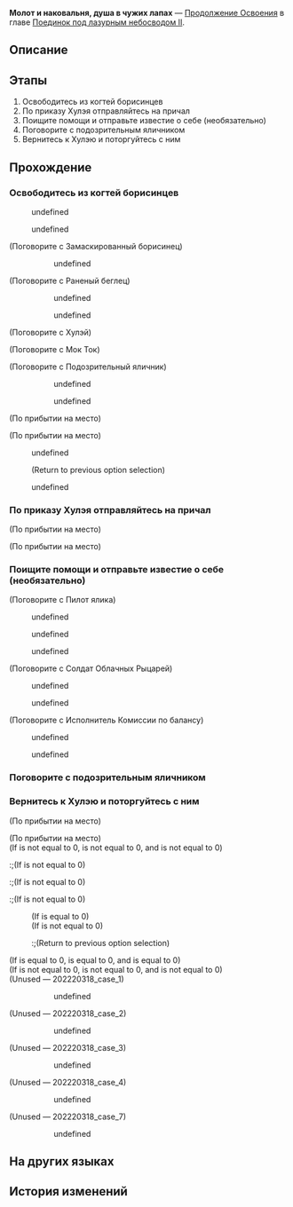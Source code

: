 {{Дополнить|Диалоги.}}
{{Миссия Инфобокс
|id              = 2022203
|Название        = 
|Изображение     = Миссия Освоения Молот и наковальня, душа в чужих лапах.png
|Тип             = Продолжение Освоения
|События         = 
|Глава           = Поединок под лазурным небосводом II
|Условия         = Завершена [[Продолжение Освоения]] ''[[Ниточка вьётся, в минувших делах отзовётся]]''
|Персонажи       = Замаскированный борисинец; Исполнитель Комиссии по балансу; Мок Ток; Первопроходец; Пилот ялика; Подозрительный яличник; Раненый беглец; Солдат Облачных Рыцарей; Хулэй; Цзяоцю
|СтартЛокация    = Возвышающее святилище
|Мир             = Лофу Сяньчжоу
|Локации         = Возвышающее святилище
|Предыдущая      = Ниточка вьётся, в минувших делах отзовётся
|Следующая       = Хитрый ход, кипение алой крови
|Награды         = Опыт Освоения*400; Звёздный нефрит*50; Путеводитель путешественника*4; Утраченный кристалл*8; Кредиты*30 000
}}
'''Молот и наковальня, душа в чужих лапах''' — [[Продолжение Освоения]] в главе [[Поединок под лазурным небосводом II]].

==Описание==
{{Описание|В лапах Хулэя у Цзяоцю, словно куска мяса на разделочной доске, нет ни единого шанса на спасение. Но он не хочет просто сбежать, он хочет получить от Хулэя ответы.}}

==Этапы==
# Освободитесь из когтей борисинцев
# По приказу Хулэя отправляйтесь на причал
# Поищите помощи и отправьте известие о себе (необязательно)
# Поговорите с подозрительным яличником
# Вернитесь к Хулэю и поторгуйтесь с ним

==Прохождение==
{{Дополнить}}

===Освободитесь из когтей борисинцев===
{{Описание миссии|локация=Возвышающее святилище|Попавшись в лапы волков, принуждённый рассчитывать на их милосердие целитель Цзяоцю с Яоцина изо всех сил ищет способы потянуть время и разделить борисинцев... Возможно, в этой битве лис и волков Цзяоцю сумеет отыскать секрет излечения своей начальницы или способ спастись из непростой ситуации.}}
{{Диалог Начало}}
<!--Unknown TalkSentence: 222230001-->
<!--Unknown TalkSentence: 222230002-->
<!--Unknown TalkSentence: 222230003-->
<!--Unknown TalkSentence: 222230004-->
<!--Unknown TalkSentence: 222230005-->
<!--Unknown TalkSentence: 222230006-->
<!--Unknown TalkSentence: 222230007-->
<!--Unknown TalkSentence: 222230008-->
<!--Unknown TalkSentence: 222230009-->
<!--Unknown TalkSentence: 222230010-->
<!--Unknown TalkSentence: 222230011-->
<!--Unknown TalkSentence: 222230012-->
<!--Unknown TalkSentence: 222230013-->
<!--Unknown TalkSentence: 222230014-->
<!--Unknown TalkSentence: 222230015-->
<!--Unknown TalkSentence: 222230016-->
<!--Unknown TalkSentence: 222230017-->
<!--Unknown TalkSentence: 222230018-->
<!--Unknown TalkSentence: 222230019-->
<!--Unknown TalkSentence: 222230020-->
:{{Диалог|Стрелка}} undefined
:<!--Unknown TalkSentence: 222230022-->
:<!--Unknown TalkSentence: 222230023-->
:<!--Unknown TalkSentence: 222230024-->
:<!--Unknown TalkSentence: 222230025-->
:<!--Unknown TalkSentence: 222230026-->
:<!--Unknown TalkSentence: 222230027-->
:<!--Unknown TalkSentence: 222230028-->
:<!--Unknown TalkSentence: 222230029-->
:<!--Unknown TalkSentence: 222230030-->
:<!--Unknown TalkSentence: 222230031-->
:<!--Unknown TalkSentence: 222230032-->
:<!--Unknown TalkSentence: 222230033-->
:<!--Unknown TalkSentence: 222230034-->
:{{Диалог|Стрелка}} undefined
:<!--Unknown TalkSentence: 222230024-->
:<!--Unknown TalkSentence: 222230025-->
:<!--Unknown TalkSentence: 222230026-->
:<!--Unknown TalkSentence: 222230027-->
:<!--Unknown TalkSentence: 222230028-->
:<!--Unknown TalkSentence: 222230029-->
:<!--Unknown TalkSentence: 222230030-->
:<!--Unknown TalkSentence: 222230031-->
:<!--Unknown TalkSentence: 222230032-->
:<!--Unknown TalkSentence: 222230033-->
:<!--Unknown TalkSentence: 222230034-->
<!--Unknown TalkSentence: 222230024-->
<!--Unknown TalkSentence: 222230025-->
<!--Unknown TalkSentence: 222230026-->
<!--Unknown TalkSentence: 222230027-->
<!--Unknown TalkSentence: 222230028-->
<!--Unknown TalkSentence: 222230029-->
<!--Unknown TalkSentence: 222230030-->
<!--Unknown TalkSentence: 222230031-->
<!--Unknown TalkSentence: 222230032-->
<!--Unknown TalkSentence: 222230033-->
<!--Unknown TalkSentence: 222230034-->

;(Поговорите с Замаскированный борисинец)
<!--Unknown TalkSentence: 222230501-->
:<!--Unknown TalkSentence: 222230502-->
:<!--Unknown TalkSentence: 222230503-->
::{{Диалог|Стрелка}} undefined
:<!--Unknown TalkSentence: 222230505-->
::{{tx}}
::{{tx}}
<!--Unknown TalkSentence: 222230601-->

;(Поговорите с Раненый беглец)
<!--Unknown TalkSentence: 222230301-->
:<!--Unknown TalkSentence: 222230302-->
::{{Диалог|Стрелка}} undefined
::<!--Unknown TalkSentence: 222230304-->
::<!--Unknown TalkSentence: 222230305-->
::<!--Unknown TalkSentence: 222230306-->
::<!--Unknown TalkSentence: 222230307-->
::<!--Unknown TalkSentence: 222230308-->
::<!--Unknown TalkSentence: 222230309-->
:::{{tx}}
::{{Диалог|Стрелка}} undefined
::<!--Unknown TalkSentence: 222230307-->
::<!--Unknown TalkSentence: 222230308-->
::<!--Unknown TalkSentence: 222230309-->
:::{{tx}}
:<!--Unknown TalkSentence: 222230307-->
:<!--Unknown TalkSentence: 222230308-->
:<!--Unknown TalkSentence: 222230309-->
::{{tx}}
<!--Unknown TalkSentence: 222230401-->

;(Поговорите с Хулэй)
<!--Unknown TalkSentence: 222230101-->
<!--Unknown TalkSentence: 222230102-->

;(Поговорите с Мок Ток)
<!--Unknown TalkSentence: 222230201-->

;(Поговорите с Подозрительный яличник)
<!--Unknown TalkSentence: 222231101-->
:<!--Unknown TalkSentence: 222231102-->
::{{Диалог|Стрелка}} undefined
::<!--Unknown TalkSentence: 222231104-->
::<!--Unknown TalkSentence: 222231105-->
::<!--Unknown TalkSentence: 222231106-->
::<!--Unknown TalkSentence: 222231107-->
::<!--Unknown TalkSentence: 222231108-->
::{{Диалог|Стрелка}} undefined
::<!--Unknown TalkSentence: 222231106-->
::<!--Unknown TalkSentence: 222231107-->
::<!--Unknown TalkSentence: 222231108-->
:<!--Unknown TalkSentence: 222231106-->
:<!--Unknown TalkSentence: 222231107-->
:<!--Unknown TalkSentence: 222231108-->
<!--Unknown TalkSentence: 222231201-->
;(По прибытии на место)

;(По прибытии на место)
:{{tx}}
:{{Диалог|Разговор}} undefined
:<!--Unknown TalkSentence: 222230704-->
::{{tx}}
:;(Return to previous option selection)
:{{Диалог|Стрелка}} undefined
:<!--Unknown TalkSentence: 222230707-->
::{{tx}}
{{Диалог Конец}}

===По приказу Хулэя отправляйтесь на причал===
{{Диалог Начало}}
;(По прибытии на место)

;(По прибытии на место)
<!--Unknown TalkSentence: 222230801-->
{{Диалог Конец}}

===Поищите помощи и отправьте известие о себе (необязательно)===
{{Диалог Начало}}

;(Поговорите с Пилот ялика)
<!--Unknown TalkSentence: 222230901-->
<!--Unknown TalkSentence: 222230902-->
:{{Диалог|Стрелка}} undefined
:{{Диалог|Стрелка}} undefined
:{{Диалог|Стрелка}} undefined


;(Поговорите с Солдат Облачных Рыцарей)
<!--Unknown TalkSentence: 222231301-->
<!--Unknown TalkSentence: 222231302-->
:{{Диалог|Стрелка}} undefined
:<!--Unknown TalkSentence: 222231304-->
:{{Диалог|Выход}} undefined
:<!--Unknown TalkSentence: 222231317-->
::{{tx}}


;(Поговорите с Исполнитель Комиссии по балансу)
<!--Unknown TalkSentence: 222231401-->
<!--Unknown TalkSentence: 222231402-->
:{{Диалог|Стрелка}} undefined
:<!--Unknown TalkSentence: 222231404-->
:{{Диалог|Выход}} undefined
:<!--Unknown TalkSentence: 222231418-->
::{{tx}}

{{Диалог Конец}}

===Поговорите с подозрительным яличником===
{{Диалог Начало}}
{{Диалог Конец}}

===Вернитесь к Хулэю и поторгуйтесь с ним===
{{Диалог Начало}}
;(По прибытии на место)

;(По прибытии на место)
;(If {{F|MissionCV-2022203-undefined}} is not equal to 0, {{F|MissionCV-2022203-1}} is not equal to 0, and {{F|MissionCV-2022203-2}} is not equal to 0)
:;(If {{F|MissionCV-2022203-1}} is not equal to 0)
:;(If {{F|MissionCV-2022203-2}} is not equal to 0)
:;(If {{F|MissionCV-2022203-undefined}} is not equal to 0)
:<!--Unknown TalkSentence: 222231701-->
:;(If {{F|MissionCV-2022203-undefined}} is equal to 0)
:;(If {{F|MissionCV-2022203-undefined}} is not equal to 0)
::;(Return to previous option selection)
;(If {{F|MissionCV-2022203-undefined}} is equal to 0, {{F|MissionCV-2022203-1}} is equal to 0, and {{F|MissionCV-2022203-2}} is equal to 0)
;(If {{F|MissionCV-2022203-undefined}} is not equal to 0, {{F|MissionCV-2022203-1}} is not equal to 0, and {{F|MissionCV-2022203-2}} is not equal to 0)
:{{tx}}
;(Unused &mdash; 202220318_case_1)
<!--Unknown TalkSentence: 222231703-->
:<!--Unknown TalkSentence: 222231704-->
::{{Диалог|Стрелка}} undefined
:<!--Unknown TalkSentence: 222231708-->
:<!--Unknown TalkSentence: 222231709-->
:<!--Unknown TalkSentence: 222231711-->

;(Unused &mdash; 202220318_case_2)
<!--Unknown TalkSentence: 222231702-->
:<!--Unknown TalkSentence: 222231704-->
::{{Диалог|Стрелка}} undefined
:<!--Unknown TalkSentence: 222231708-->
:<!--Unknown TalkSentence: 222231709-->
:<!--Unknown TalkSentence: 222231710-->

;(Unused &mdash; 202220318_case_3)
<!--Unknown TalkSentence: 222231703-->
:<!--Unknown TalkSentence: 222231705-->
::{{Диалог|Стрелка}} undefined
:<!--Unknown TalkSentence: 222231708-->
:<!--Unknown TalkSentence: 222231709-->
:<!--Unknown TalkSentence: 222231711-->

;(Unused &mdash; 202220318_case_4)
<!--Unknown TalkSentence: 222231702-->
:<!--Unknown TalkSentence: 222231705-->
::{{Диалог|Стрелка}} undefined
:<!--Unknown TalkSentence: 222231708-->
:<!--Unknown TalkSentence: 222231709-->
:<!--Unknown TalkSentence: 222231710-->

;(Unused &mdash; 202220318_case_7)
<!--Unknown TalkSentence: 222231703-->
:<!--Unknown TalkSentence: 222231706-->
::{{Диалог|Стрелка}} undefined
:<!--Unknown TalkSentence: 222231708-->
:<!--Unknown TalkSentence: 222231709-->
:<!--Unknown TalkSentence: 222231711-->
<!--Unknown TalkSentence: 222231601-->
<!--Unknown TalkSentence: 222231602-->
{{Диалог Конец}}

==На других языках==
{{На других языках
|en   = Alone In Peril
|zhs  = 刀俎横陈，掌中孤魂
|zht  = 刀俎橫陳，掌中孤魂
|ja   = 俎板の鯉、掌中の魂
|ko   = 위태로운 생사, 붙잡힌 고혼
|es   = A solas ante el peligro
|fr   = Seul face à l'ennemi
|ru   = Молот и наковальня, душа в чужих лапах
|th   = โดดเดี่ยวในเงื้อมมือ
|vi   = Một Mình Trong Nguy Hiểm
|de   = Einsam in Gefahr
|id   = Sendiri di Ambang Bahaya
|pt   = Sozinho no Perigo
}}

==История изменений==
{{История изменений|2.7}}
